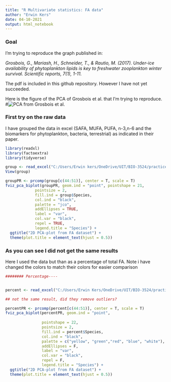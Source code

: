 ```yaml
---
title: "R Multivariate statistics: FA data"
author: "Erwin Kers"
date: 04-10-2021
output: html_notebook
---
```

### Goal

I'm trying to reproduce the graph published in: 

*Grosbois, G., Mariash, H., Schneider, T., & Rautio, M. (2017). Under-ice availability of phytoplankton lipids is key to freshwater zooplankton winter survival. Scientific reports, 7(1), 1-11.*

The pdf is included in this github repository. However I have not yet succeeded.

Here is the figure of the PCA of Grosbois et al. that I'm trying to reproduce.
#![PCA from Grosbois et al.](PCA from paper.png)

### First try on the raw data

I have grouped the data in excel (SAFA, MUFA, PUFA, n-3,n-6 and the biomarkers for phytoplankton, bacteria, terrestrial) as indicated in their paper.
```r
library(readxl)
library(factoextra)
library(tidyverse)

group <- read_excel("C:/Users/Erwin kers/OneDrive/UIT/BIO-3524/practice data/Github/Multivariate-FA-stats/grouping.xlsx")
View(group)

groupPR <- prcomp(group[c(44:51)], center = T, scale = T)
fviz_pca_biplot(groupPR, geom.ind = "point", pointshape = 21, 
             pointsize = 2, 
             fill.ind = group$Species, 
             col.ind = "black", 
             palette = "jco", 
             addEllipses = TRUE,
             label = "var",
             col.var = "black",
             repel = TRUE,
             legend.title = "Species") +
  ggtitle("2D PCA-plot from FA dataset") +
  theme(plot.title = element_text(hjust = 0.5))
```

### As you can see I did not get the same results

Here I used the data but than as a percentage of total FA.
Note i have changed the colors to match their colors for easier comparison

```r
######## Percentage----


percent <- read_excel("C:/Users/Erwin Kers/OneDrive/UIT/BIO-3524/practice data/Github/Multivariate-FA-stats/percentage FA.xlsx")

## not the same result, did they remove outliers?

percentPR <- prcomp(percent[c(44:51)], center = T, scale = T)
fviz_pca_biplot(percentPR, geom.ind = "point",
                
                pointshape = 22, 
                pointsize = 2, 
                fill.ind = percent$Species, 
                col.ind = "black", 
                palette = c("yellow", "green","red", "blue", "white"), 
                addEllipses = F,
                label = "var",
                col.var = "black",
                repel = F,
                legend.title = "Species") +
  ggtitle("2D PCA-plot from FA dataset") +
  theme(plot.title = element_text(hjust = 0.5))
```

